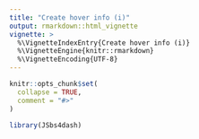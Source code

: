 ```yaml
---
title: "Create hover info (i)"
output: rmarkdown::html_vignette
vignette: >
  %\VignetteIndexEntry{Create hover info (i)}
  %\VignetteEngine{knitr::rmarkdown}
  %\VignetteEncoding{UTF-8}
---
```


```r
knitr::opts_chunk$set(
  collapse = TRUE,
  comment = "#>"
)
```

```r
library(JSbs4dash)
```
